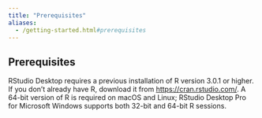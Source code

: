 ```yaml
---
title: "Prerequisites"
aliases:
  - /getting-started.html#prerequisites
---
```


## Prerequisites
RStudio Desktop requires a previous installation of R version 3.0.1 or higher. If you don't already have R, download it from [https://cran.rstudio.com/](https://cran.rstudio.com/). A 64-bit version of R is required on macOS and Linux; RStudio Desktop Pro for Microsoft Windows supports both 32-bit and 64-bit R sessions.

